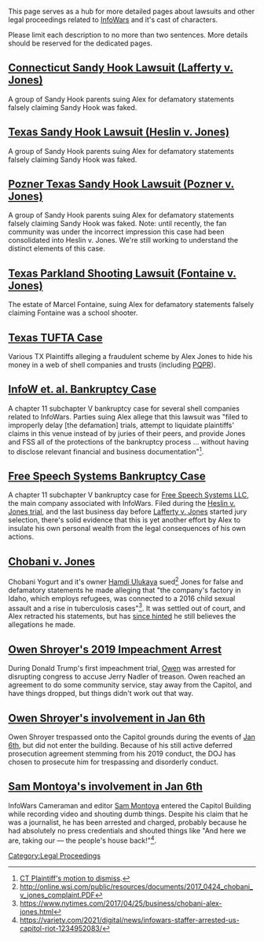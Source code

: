 This page serves as a hub for more detailed pages about lawsuits and other legal proceedings related to [[InfoWars]] and it's cast of characters.

Please limit each description to no more than two sentences. More details should be reserved for the dedicated pages.

== [[Connecticut Sandy Hook Lawsuit (Lafferty v. Jones)]] ==

A group of Sandy Hook parents suing Alex for defamatory statements falsely claiming Sandy Hook was faked.

== [[Texas Sandy Hook Lawsuit (Heslin v. Jones)]] ==

A group of Sandy Hook parents suing Alex for defamatory statements falsely claiming Sandy Hook was faked.

== [[Pozner Texas Sandy Hook Lawsuit (Pozner v. Jones)]] ==

A group of Sandy Hook parents suing Alex for defamatory statements falsely claiming Sandy Hook was faked. Note: until recently, the fan community was under the incorrect impression this case had been consolidated into Heslin v. Jones. We're still working to understand the distinct elements of this case.

== [[Texas Parkland Shooting Lawsuit (Fontaine v. Jones)]] ==

The estate of Marcel Fontaine, suing Alex for defamatory statements falsely claiming Fontaine was a school shooter.

== [[Texas TUFTA Case]] ==

Various TX Plaintiffs alleging a fraudulent scheme by Alex Jones to hide his money in a web of shell companies and trusts (including [[PQPR]]).

== [[InfoW et. al. Bankruptcy Case]] ==

A chapter 11 subchapter V bankruptcy case for several shell companies related to InfoWars. Parties suing Alex allege that this lawsuit was "filed to improperly delay [the defamation] trials, attempt to liquidate plaintiffs' claims in this venue instead of by juries of their peers, and provide Jones and FSS all of the protections of the bankruptcy process ... without having to disclose relevant financial and business documentation"<ref>[https://storage.courtlistener.com/recap/gov.uscourts.txsb.455827/gov.uscourts.txsb.455827.36.0.pdf CT Plaintiff's motion to dismiss].</ref>.

== [[Free Speech Systems Bankruptcy Case]] ==

A chapter 11 subchapter V bankruptcy case for [[Free Speech Systems LLC]], the main company associated with InfoWars. Filed during the [[Texas Sandy Hook Lawsuit (Heslin v. Jones)|Heslin v. Jones trial]], and the last business day before [[Connecticut Sandy Hook Lawsuit (Lafferty v. Jones)|Lafferty v. Jones]] started jury selection, there's solid evidence that this is yet another effort by Alex to insulate his own personal wealth from the legal consequences of his own actions.

==[[Chobani v. Jones]]==

Chobani Yogurt and it's owner [[Hamdi Ulukaya]] sued<ref>http://online.wsj.com/public/resources/documents/2017_0424_chobani_v_jones_complaint.PDF</ref> Jones for false and defamatory statements he made alleging that "the company's factory in Idaho, which employs refugees, was connected to a 2016 child sexual assault and a rise in tuberculosis cases"<ref>https://www.nytimes.com/2017/04/25/business/chobani-alex-jones.html</ref>. It was settled out of court, and Alex retracted his statements, but has [[279: Formulaic Objections|since hinted]] he still believes the allegations he made.

== [[Owen Shroyer's 2019 Impeachment Arrest]] ==

During Donald Trump's first impeachment trial, [[Owen Shroyer|Owen]] was arrested for disrupting congress to accuse Jerry Nadler of treason. Owen reached an agreement to do some community service, stay away from the Capitol, and have things dropped, but things didn't work out that way.

== [[Owen Shroyer's involvement in Jan 6th]] ==

Owen Shroyer trespassed onto the Capitol grounds during the events of [[January 6th Insurrection|Jan 6th]], but did not enter the building. Because of his still active deferred prosecution agreement stemming from his 2019 conduct, the DOJ has chosen to prosecute him for trespassing and disorderly conduct.

== [[Sam Montoya's involvement in Jan 6th]] ==

InfoWars Cameraman and editor [[Sam Montoya]] entered the Capitol Building while recording video and shouting dumb things. Despite his claim that he was a journalist, he has been arrested and charged, probably because he had absolutely no press credentials and shouted things like "And here we are, taking our — the people's house back!"<ref>https://variety.com/2021/digital/news/infowars-staffer-arrested-us-capitol-riot-1234952083/</ref>.

[[Category:Legal Proceedings]]

